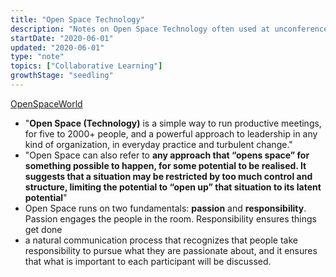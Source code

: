 ```yaml
---
title: "Open Space Technology"
description: "Notes on Open Space Technology often used at unconferences"
startDate: "2020-06-01"
updated: "2020-06-01"
type: "note"
topics: ["Collaborative Learning"]
growthStage: "seedling"
---
```


[OpenSpaceWorld](https://openspaceworld.org/wp2/)

-   "**Open Space (Technology)** is a simple way to run productive meetings, for five to 2000+ people, and a powerful approach to leadership in any kind of organization, in everyday practice and turbulent change."
-   "Open Space can also refer to **any approach that “opens space” for something possible to happen, for some potential to be realised. It suggests that a situation may be restricted by too much control and structure, limiting the potential to “open up” that situation to its latent potential**"
-   Open Space runs on two fundamentals: **passion** and **responsibility**. Passion engages the people in the room. Responsibility ensures things get done
-   a natural communication process that recognizes that people take responsibility to pursue what they are passionate about, and it ensures that what is important to each participant will be discussed.
